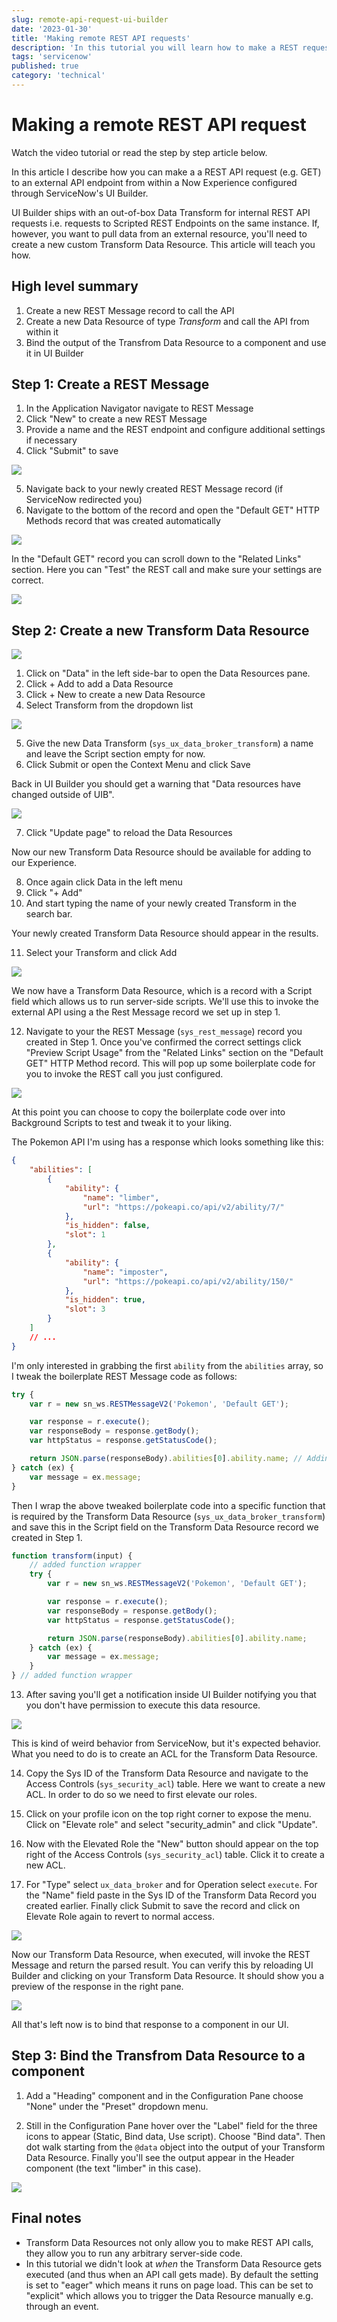 ```yaml
---
slug: remote-api-request-ui-builder
date: '2023-01-30'
title: 'Making remote REST API requests'
description: 'In this tutorial you will learn how to make a REST request to a remote API from within UI Builder. This allows you to pull in external data resources into your Now Experience Configurable Workspace.'
tags: 'servicenow'
published: true
category: 'technical'
---
```


# Making a remote REST API request


<YouTube id="3SgY8E6T7oA" />

Watch the video tutorial or read the step by step article below.

In this article I describe how you can make a a REST API request (e.g. GET) to an external API endpoint from within a Now Experience configured through ServiceNow's UI Builder.

UI Builder ships with an out-of-box Data Transform for internal REST API requests i.e. requests to Scripted REST Endpoints on the same instance. If, however, you want to pull data from an external resource, you'll need to create a new custom Transform Data Resource. This article will teach you how.

## High level summary

1. Create a new REST Message record to call the API
2. Create a new Data Resource of type _Transform_ and call the API from within it
3. Bind the output of the Transfrom Data Resource to a component and use it in UI Builder

## Step 1: Create a REST Message

1. In the Application Navigator navigate to REST Message
2. Click "New" to create a new REST Message
3. Provide a name and the REST endpoint and configure additional settings if necessary
4. Click "Submit" to save

![](/assets/20230130152119.png)

5. Navigate back to your newly created REST Message record (if ServiceNow redirected you)
6. Navigate to the bottom of the record and open the "Default GET" HTTP Methods record that was created automatically

![](/assets/20230130152304.png)

In the "Default GET" record you can scroll down to the "Related Links" section. Here you can "Test" the REST call and make sure your settings are correct.

![](/assets/20230130152532.png)

## Step 2: Create a new Transform Data Resource

![](/assets/20230130144739.png)

1. Click on "Data" in the left side-bar to open the Data Resources pane.
2. Click + Add to add a Data Resource
3. Click + New to create a new Data Resource
4. Select Transform from the dropdown list

![](/assets/20230130145738.png)

5. Give the new Data Transform (`sys_ux_data_broker_transform`) a name and leave the Script section empty for now.
6. Click Submit or open the Context Menu and click Save

Back in UI Builder you should get a warning that "Data resources have changed outside of UIB".

![](/assets/20230130150545.png)

7. Click "Update page" to reload the Data Resources

Now our new Transform Data Resource should be available for adding to our Experience.

8. Once again click Data in the left menu
9. Click "+ Add"
10. And start typing the name of your newly created Transform in the search bar.

Your newly created Transform Data Resource should appear in the results.

11. Select your Transform and click Add

![](/assets/20230130151106.png)

We now have a Transform Data Resource, which is a record with a Script field which allows us to run server-side scripts. We'll use this to invoke the external API using a the Rest Message record we set up in step 1.

12. Navigate to your the REST Message (`sys_rest_message`) record you created in Step 1. Once you've confirmed the correct settings click "Preview Script Usage" from the "Related Links" section on the "Default GET" HTTP Method record. This will pop up some boilerplate code for you to invoke the REST call you just configured.

![](/assets/20230130152609.png)

At this point you can choose to copy the boilerplate code over into Background Scripts to test and tweak it to your liking.

The Pokemon API I'm using has a response which looks something like this:

```json
{
	"abilities": [
		{
			"ability": {
				"name": "limber",
				"url": "https://pokeapi.co/api/v2/ability/7/"
			},
			"is_hidden": false,
			"slot": 1
		},
		{
			"ability": {
				"name": "imposter",
				"url": "https://pokeapi.co/api/v2/ability/150/"
			},
			"is_hidden": true,
			"slot": 3
		}
	]
	// ...
}
```

I'm only interested in grabbing the first `ability` from the `abilities` array, so I tweak the boilerplate REST Message code as follows:

```js
try {
	var r = new sn_ws.RESTMessageV2('Pokemon', 'Default GET');

	var response = r.execute();
	var responseBody = response.getBody();
	var httpStatus = response.getStatusCode();

	return JSON.parse(responseBody).abilities[0].ability.name; // Adding this line
} catch (ex) {
	var message = ex.message;
}
```

Then I wrap the above tweaked boilerplate code into a specific function that is required by the Transform Data Resource (`sys_ux_data_broker_transform`) and save this in the Script field on the Transform Data Resource record we created in Step 1.

```js
function transform(input) {
	// added function wrapper
	try {
		var r = new sn_ws.RESTMessageV2('Pokemon', 'Default GET');

		var response = r.execute();
		var responseBody = response.getBody();
		var httpStatus = response.getStatusCode();

		return JSON.parse(responseBody).abilities[0].ability.name;
	} catch (ex) {
		var message = ex.message;
	}
} // added function wrapper
```

13. After saving you'll get a notification inside UI Builder notifying you that you don't have permission to execute this data resource.

![](/assets/20230205121932.png)

This is kind of weird behavior from ServiceNow, but it's expected behavior. What you need to do is to create an ACL for the Transform Data Resource.

14. Copy the Sys ID of the Transform Data Resource and navigate to the Access Controls (`sys_security_acl`) table. Here we want to create a new ACL. In order to do so we need to first elevate our roles.

15. Click on your profile icon on the top right corner to expose the menu. Click on "Elevate role" and select "security_admin" and click "Update".

16. Now with the Elevated Role the "New" button should appear on the top right of the Access Controls (`sys_security_acl`) table. Click it to create a new ACL.

17. For "Type" select `ux_data_broker` and for Operation select `execute`. For the "Name" field paste in the Sys ID of the Transform Data Record you created earlier. Finally click Submit to save the record and click on Elevate Role again to revert to normal access.

![](/assets/20230205132724.png)

Now our Transform Data Resource, when executed, will invoke the REST Message and return the parsed result. You can verify this by reloading UI Builder and clicking on your Transform Data Resource. It should show you a preview of the response in the right pane.

![](/assets/20230205133342.png)

All that's left now is to bind that response to a component in our UI.

## Step 3: Bind the Transfrom Data Resource to a component

1. Add a "Heading" component and in the Configuration Pane choose "None" under the "Preset" dropdown menu.

2. Still in the Configuration Pane hover over the "Label" field for the three icons to appear (Static, Bind data, Use script). Choose "Bind data". Then dot walk starting from the `@data` object into the output of your Transform Data Resource. Finally you'll see the output appear in the Header component (the text "limber" in this case).

![](/assets/20230205133942.png)

## Final notes

-   Transform Data Resources not only allow you to make REST API calls, they allow you to run any arbitrary server-side code.
-   In this tutorial we didn't look at _when_ the Transform Data Resource gets executed (and thus when an API call gets made). By default the setting is set to "eager" which means it runs on page load. This can be set to "explicit" which allows you to trigger the Data Resource manually e.g. through an event.
